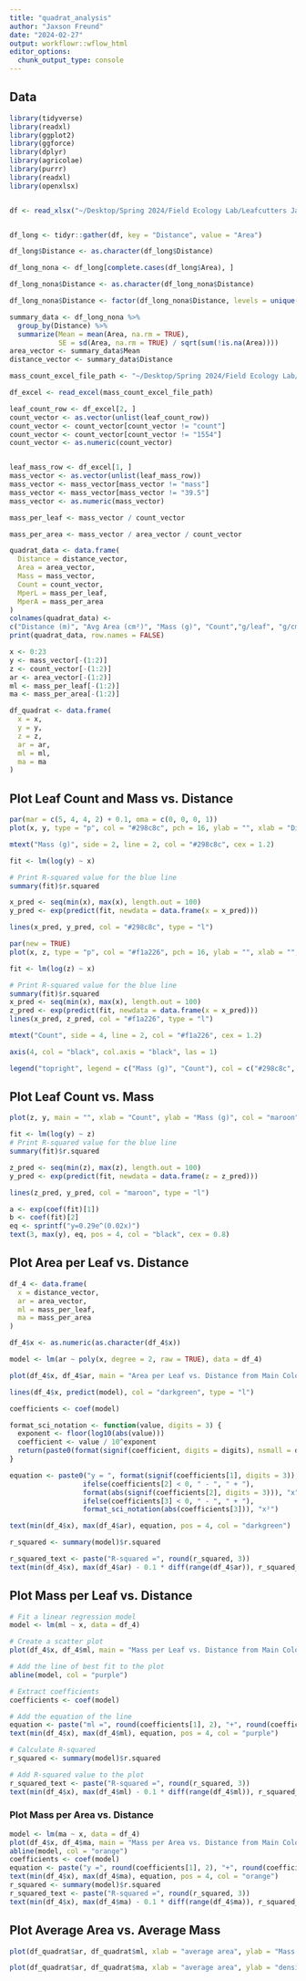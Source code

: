 ```yaml
---
title: "quadrat_analysis"
author: "Jaxson Freund"
date: "2024-02-27"
output: workflowr::wflow_html
editor_options:
  chunk_output_type: console
---
```


## Data

```R
library(tidyverse)
library(readxl)
library(ggplot2)
library(ggforce)
library(dplyr)
library(agricolae)
library(purrr)
library(readxl)
library(openxlsx)


df <- read_xlsx("~/Desktop/Spring 2024/Field Ecology Lab/Leafcutters Jan 2024/Excel Sheets/No statistics.xlsx")


df_long <- tidyr::gather(df, key = "Distance", value = "Area")

df_long$Distance <- as.character(df_long$Distance)

df_long_nona <- df_long[complete.cases(df_long$Area), ]

df_long_nona$Distance <- as.character(df_long_nona$Distance)

df_long_nona$Distance <- factor(df_long_nona$Distance, levels = unique(df_long_nona$Distance))

summary_data <- df_long_nona %>%
  group_by(Distance) %>%
  summarize(Mean = mean(Area, na.rm = TRUE),
            SE = sd(Area, na.rm = TRUE) / sqrt(sum(!is.na(Area))))
area_vector <- summary_data$Mean
distance_vector <- summary_data$Distance

mass_count_excel_file_path <- "~/Desktop/Spring 2024/Field Ecology Lab/Leafcutters Jan 2024/Excel Sheets/Area Data.xlsx"

df_excel <- read_excel(mass_count_excel_file_path)

leaf_count_row <- df_excel[2, ]
count_vector <- as.vector(unlist(leaf_count_row))
count_vector <- count_vector[count_vector != "count"]
count_vector <- count_vector[count_vector != "1554"]
count_vector <- as.numeric(count_vector)


leaf_mass_row <- df_excel[1, ]
mass_vector <- as.vector(unlist(leaf_mass_row))
mass_vector <- mass_vector[mass_vector != "mass"]
mass_vector <- mass_vector[mass_vector != "39.5"]
mass_vector <- as.numeric(mass_vector)

mass_per_leaf <- mass_vector / count_vector

mass_per_area <- mass_vector / area_vector / count_vector  
```

```R
quadrat_data <- data.frame(
  Distance = distance_vector,
  Area = area_vector,
  Mass = mass_vector,
  Count = count_vector,
  MperL = mass_per_leaf,
  MperA = mass_per_area
)
colnames(quadrat_data) <-
c("Distance (m)", "Avg Area (cm²)", "Mass (g)", "Count","g/leaf", "g/cm²")
print(quadrat_data, row.names = FALSE)
```

```R
x <- 0:23
y <- mass_vector[-(1:2)]
z <- count_vector[-(1:2)]
ar <- area_vector[-(1:2)]
ml <- mass_per_leaf[-(1:2)]
ma <- mass_per_area[-(1:2)]

df_quadrat <- data.frame(
  x = x,
  y = y,
  z = z,
  ar = ar,
  ml = ml,
  ma = ma
)
```

## Plot Leaf Count and Mass vs. Distance
```R
par(mar = c(5, 4, 4, 2) + 0.1, oma = c(0, 0, 0, 1))
plot(x, y, type = "p", col = "#298c8c", pch = 16, ylab = "", xlab = "Distance (m)", axes = TRUE)

mtext("Mass (g)", side = 2, line = 2, col = "#298c8c", cex = 1.2)  

fit <- lm(log(y) ~ x)

# Print R-squared value for the blue line
summary(fit)$r.squared

x_pred <- seq(min(x), max(x), length.out = 100)
y_pred <- exp(predict(fit, newdata = data.frame(x = x_pred)))

lines(x_pred, y_pred, col = "#298c8c", type = "l")

par(new = TRUE)
plot(x, z, type = "p", col = "#f1a226", pch = 16, ylab = "", xlab = "", axes = FALSE)

fit <- lm(log(z) ~ x)

# Print R-squared value for the blue line
summary(fit)$r.squared
x_pred <- seq(min(x), max(x), length.out = 100)
z_pred <- exp(predict(fit, newdata = data.frame(x = x_pred)))
lines(x_pred, z_pred, col = "#f1a226", type = "l")

mtext("Count", side = 4, line = 2, col = "#f1a226", cex = 1.2)  

axis(4, col = "black", col.axis = "black", las = 1)  

legend("topright", legend = c("Mass (g)", "Count"), col = c("#298c8c", "#f1a226"), pch = 16)
```

## Plot Leaf Count vs. Mass
```R
plot(z, y, main = "", xlab = "Count", ylab = "Mass (g)", col = "maroon", pch = 16)

fit <- lm(log(y) ~ z)
# Print R-squared value for the blue line
summary(fit)$r.squared

z_pred <- seq(min(z), max(z), length.out = 100)
y_pred <- exp(predict(fit, newdata = data.frame(z = z_pred)))

lines(z_pred, y_pred, col = "maroon", type = "l")

a <- exp(coef(fit)[1])
b <- coef(fit)[2]
eq <- sprintf("y=0.29e^(0.02x)")
text(3, max(y), eq, pos = 4, col = "black", cex = 0.8)
```

## Plot Area per Leaf vs. Distance
```R
df_4 <- data.frame(
  x = distance_vector,
  ar = area_vector,
  ml = mass_per_leaf,
  ma = mass_per_area
)

df_4$x <- as.numeric(as.character(df_4$x))

model <- lm(ar ~ poly(x, degree = 2, raw = TRUE), data = df_4)

plot(df_4$x, df_4$ar, main = "Area per Leaf vs. Distance from Main Colony Entrance", xlab = "Distance (m)", ylab = "Area per Leaf", col = "darkgreen", pch = 16)

lines(df_4$x, predict(model), col = "darkgreen", type = "l")

coefficients <- coef(model)

format_sci_notation <- function(value, digits = 3) {
  exponent <- floor(log10(abs(value)))
  coefficient <- value / 10^exponent
  return(paste0(format(signif(coefficient, digits = digits), nsmall = digits), "(10^-", abs(exponent),")"))
}

equation <- paste0("y = ", format(signif(coefficients[1], digits = 3)), 
                  ifelse(coefficients[2] < 0, " - ", " + "), 
                  format(abs(signif(coefficients[2], digits = 3))), "x", 
                  ifelse(coefficients[3] < 0, " - ", " + "), 
                  format_sci_notation(abs(coefficients[3])), "x²")

text(min(df_4$x), max(df_4$ar), equation, pos = 4, col = "darkgreen")

r_squared <- summary(model)$r.squared

r_squared_text <- paste("R-squared =", round(r_squared, 3))
text(min(df_4$x), max(df_4$ar) - 0.1 * diff(range(df_4$ar)), r_squared_text, pos = 4, col = "black")
```

## Plot Mass per Leaf vs. Distance
```R
# Fit a linear regression model
model <- lm(ml ~ x, data = df_4)

# Create a scatter plot
plot(df_4$x, df_4$ml, main = "Mass per Leaf vs. Distance from Main Colony Entrance", xlab = "Distance (m)", ylab = "Mass per Leaf", col = "purple", pch = 16)

# Add the line of best fit to the plot
abline(model, col = "purple")

# Extract coefficients
coefficients <- coef(model)

# Add the equation of the line
equation <- paste("ml =", round(coefficients[1], 2), "+", round(coefficients[2], 2), "* x")
text(min(df_4$x), max(df_4$ml), equation, pos = 4, col = "purple")

# Calculate R-squared
r_squared <- summary(model)$r.squared

# Add R-squared value to the plot
r_squared_text <- paste("R-squared =", round(r_squared, 3))
text(min(df_4$x), max(df_4$ml) - 0.1 * diff(range(df_4$ml)), r_squared_text, pos = 4, col = "black")
```

### Plot Mass per Area vs. Distance
```R
model <- lm(ma ~ x, data = df_4)
plot(df_4$x, df_4$ma, main = "Mass per Area vs. Distance from Main Colony Entrance", xlab = "Distance (m)", ylab = "Mass per Area", col = "orange", pch = 16)
abline(model, col = "orange")
coefficients <- coef(model)
equation <- paste("y =", round(coefficients[1], 2), "+", round(coefficients[2], 2), "* x")
text(min(df_4$x), max(df_4$ma), equation, pos = 4, col = "orange")
r_squared <- summary(model)$r.squared
r_squared_text <- paste("R-squared =", round(r_squared, 3))
text(min(df_4$x), max(df_4$ma) - 0.1 * diff(range(df_4$ma)), r_squared_text, pos = 4, col = "black")
```

## Plot Average Area vs. Average Mass
```R
plot(df_quadrat$ar, df_quadrat$ml, xlab = "average area", ylab = "Mass per leaf", col = "pink4", pch = 16)
```
```R
plot(df_quadrat$ar, df_quadrat$ma, xlab = "average area", ylab = "density or thickness (g/cm^2)", col = "pink4", pch = 16)
```
